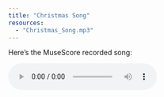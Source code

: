 ```yaml
---
title: "Christmas Song"
resources:
  - "Christmas_Song.mp3"
---
```




Here's the MuseScore recorded song:

<audio controls>
<source src="Christmas_Song.mp3" type="audio/mpeg">
</audio> 


